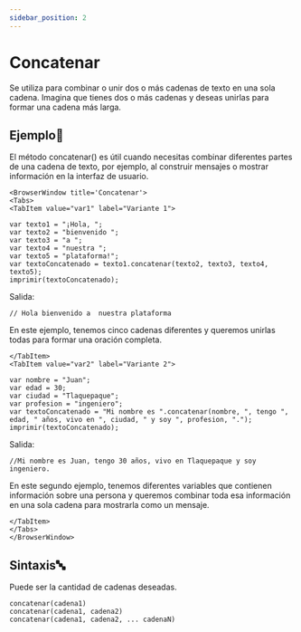 ```yaml
---
sidebar_position: 2
---
```




# Concatenar

Se utiliza para combinar o unir dos o más cadenas de texto en una sola cadena. Imagina que tienes dos o más cadenas y deseas unirlas para formar una cadena más larga.

## Ejemplo📝

El método concatenar() es útil cuando necesitas combinar diferentes partes de una cadena de texto, por ejemplo, al construir mensajes o mostrar información en la interfaz de usuario.

```mdx-code-block
<BrowserWindow title='Concatenar'>
<Tabs>
<TabItem value="var1" label="Variante 1">
```

```dummy
var texto1 = "¡Hola, ";
var texto2 = "bienvenido ";
var texto3 = "a ";
var texto4 = "nuestra ";
var texto5 = "plataforma!";
var textoConcatenado = texto1.concatenar(texto2, texto3, texto4, texto5);
imprimir(textoConcatenado);
```

Salida:
```dummy
// Hola bienvenido a  nuestra plataforma 
```
En este ejemplo, tenemos cinco cadenas diferentes y queremos unirlas todas para formar una oración completa.
```mdx-code-block
</TabItem>
<TabItem value="var2" label="Variante 2">
```

```dummy
var nombre = "Juan";
var edad = 30;
var ciudad = "Tlaquepaque";
var profesion = "ingeniero";
var textoConcatenado = "Mi nombre es ".concatenar(nombre, ", tengo ", edad, " años, vivo en ", ciudad, " y soy ", profesion, ".");
imprimir(textoConcatenado);
```
Salida:
```dummy
//Mi nombre es Juan, tengo 30 años, vivo en Tlaquepaque y soy ingeniero.
```

En este segundo ejemplo, tenemos diferentes variables que contienen información sobre una persona y queremos combinar toda esa información en una sola cadena para mostrarla como un mensaje.
```mdx-code-block
</TabItem>
</Tabs>
</BrowserWindow>
```

## Sintaxis🔤

Puede ser la cantidad de cadenas deseadas.

```dummy
concatenar(cadena1)
concatenar(cadena1, cadena2)
concatenar(cadena1, cadena2, ... cadenaN)
```

